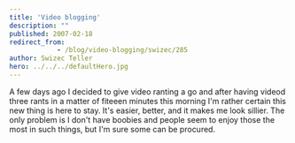 ```yaml
---
title: 'Video blogging'
description: ""
published: 2007-02-18
redirect_from: 
            - /blog/video-blogging/swizec/285
author: Swizec Teller
hero: ../../../defaultHero.jpg
---
```

A few days ago I decided to give video ranting a go and after having videod three rants in a matter of fiteeen minutes this morning I'm rather certain this new thing is here to stay. It's easier, better, and it makes me look sillier. The only problem is I don't have boobies and people seem to enjoy those the most in such things, but I'm sure some can be procured.